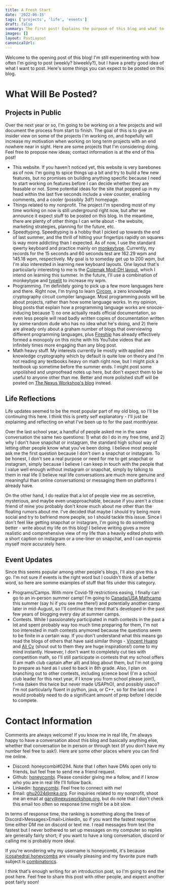 ```yaml
---
title: A Fresh Start
date: '2022-06-15'
tags: ['projects', 'life', 'events']
draft: false
summary: The first post! Explains the purpose of this blog and what to expect as a reader.
images: []
layout: PostLayout
canonicalUrl:
---
```


Welcome to the opening post of this blog! I'm still experimenting with how often I'm going to post (weekly? biweekly?), but I have a pretty good idea of what I want to post. Here's some things you can expect to be posted on this blog.

# What Will Be Posted?

## Projects in Public

Over the next year or so, I'm going to be working on a few projects and will document the process from start to finish. The goal of this is to give an insider view on some of the projects I'm working on, and hopefully will increase my motivation when working on long term projects with an end nowhere near in sight. Here are some projects that I'm considering doing. Feel free to propose new ideas; contact information is at the end of this post!

- This website. If you haven't noticed yet, this website is very barebones as of now. I'm going to spice things up a bit and try to build a few new features, but no promises on building anything specific because I need to start working on features before I can decide whether they are feasable or not. Some potential ideas for the site that popped up in my head within the last five seconds include a view counter, enabling comments, and a cooler (possibly 3d?) homepage.
- Things related to my nonprofit. The project I'm spending most of my time working on now is still underground right now, but after we announce it expect stuff to be posted on this blog. In the meantime, there are plenty of other things I can write about - the website, marketing strategies, planning for the future, etc.
- Speedtyping. Speedtyping is a hobby that I picked up towards the end of last summer, and the thrill of hitting your fingertips rapidly on squares is way more addicting than I expected. As of now, I use the standard qwerty keyboard and practice mainly on [monkeytype](https://monkeytype.com). Currently, my records for the 15 seconds and 60 seconds test are 162.29 wpm and 145.18 wpm, respectively. My goal is to someday get up to 200 wpm, but I'm also interested in learning new keyboard layouts. One layout that's particularly interesting to me is the [Colemak Mod-DH layout](https://colemakmods.github.io/mod-dh/), which I intend on learning this summer. In the future, I'll use a combination of monkeytype and [typelit](typelit.io/) to increase my wpm.
- Programming. I'm definitely going to pick up a few more languages here and there. Right now, I'm trying to learn [Circom](https://docs.circom.io), a zero knowledge cryptography circuit compiler language. Most programming posts will be about projects, rather than how some language works. In my opinion, blog posts that explain how a programming language works are snooze-inducing because 1) no one actually reads official documentation, so even less people will read badly written copies of documentation written by some random dude who has no idea what he's doing, and 2) there are already only about a graham number of blogs that overviewing different programming languages, plus [Fireship](https://www.youtube.com/c/Fireship) has already effectively formed a monopoly on this niche with his YouTube videos that are infinitely times more engaging than any blog post.
- Math heavy stuff. My interests currently lie mostly with applied zero knowledge cryptography which by default is quite low on theory and I'm not reading any textbooks heavy on math right now, but I might pick a textbook up sometime before the summer ends. I might post some unpolished and unproofread notes up here, but don't expect them to be useful to anyone other than me. Better and more polished stuff will be posted on [The Nexus Workshop's blog](https://www.nexusworkshop.org/blog) instead.

## Life Reflections

Life updates seemed to be the most popular part of my old blog, so I'll be continuing this here. I think this is pretty self explanatory - I'll just be explaining and reflecting on what I've been up to for the past month/year.

Over the last school year, a handful of people asked me in the same conversation the same two questions: 1) what do I do in my free time, and 2) why I don't have snapchat or instagram, the standard high school way of letting other people know what you've been doing. I believe most people ask me the first question because I don't own a snapchat or instagram. To be honest, I don't see a real purpose or need for me to get snapchat or instagram, simply because I believe I can keep in touch with the people that I value well enough without instagram or snapchat, simply by talking to them in real life (I believe real life conversations are much more genuine and meaningful than online conversations) or messaging them on platforms I already have.

On the other hand, I do realize that a lot of people view me as secretive, mysterious, and maybe even unapproachable, because if you aren't a close friend of mine you probably don't know much about me other than the floating rumors about me. I've decided that maybe I should try being more social and try to befriend more people, so I should tackle this issue. Since I don't feel like getting snapchat or instagram, I'm going to do something better - write about my life on this blog! I believe writing gives a more realistic and comprehensive view of my life than a heavily edited photo with a short caption on instagram or a one-liner on snapchat, and I can express myself more accurately here.

## Event Updates

Since this seems popular among other people's blogs, I'll also give this a go. I'm not sure if events is the right word but I couldn't think of a better word, so here are somme examples of stuff that fits under this category.

- Programs/Camps. With more Covid-19 restrictions easing, I finally can go to an in-person summer camp! I'm going to [Canada/USA Mathcamp](https://www.mathcamp.org) this summer (say hi if you see me there!) and potentially another camp later in mid-August, so I'll continue the trend that's developed in the past few years of blogging every day at summer camps.
- Contests. While I passionately participated in math contests in the past a lot and spent probably way too much time preparing for them, I'm not too interested in math contests anymored because the questions seem to be finite in a certain way. If you don't understand what this means go read the blogs of others that have said similar things - [Vincent Huang](https://www.vvhuang.com) and [Ali Cy](https://www.ali.cy) (shout out to them they are huge inspirations!) come to my mind instantly. However, I don't want to completely cut ties with competition math, so I'll still participate in contests that my school offers (I am math club captain after all) and blog about them, but I'm not going to prepare as hard as I used to back in 8th grade. Also, I plan on branching out to other contests, including science bowl (I'm a school club leader for this next year, if I know you from school please join!), f=ma (taken this twice but never made USAPhO), and possibly usaco? I'm not particularly fluent in python, java, or C++, so for the last one I would probably need to do a significant amount of prep before I decide to compete.

# Contact Information

Comments are always welcome! If you know me in real life, I'm always happy to have a conversation about this blog and basically anything else, whether that conversation be in person or through text (if you don't have my number feel free to ask!). Here are some other places where you can find me online.

- Discord: honeycombi#0294. Note that I often have DMs open only to friends, but feel free to send me a friend request.
- Github: [honeycombi](https://github.com/honeycombi). Please consider giving me a follow, and if I know who you are in real life I'll follow back.
- Linkedin: [honeycombi](https://www.linkedin.com/in/honeycombi/). Feel free to connect with me!
- Email: ghu2024@mka.org. For inquiries related to my nonprofit, shoot me an email at gary@nexusworkshop.org, but do note that I don't check this email too often so response time might be a bit slow.

In terms of response time, the ranking is something along the lines of Discord>Messages>Email>Linkedin, so if you want the fastest response time either DM me on discord or text me. I read messages from text the fastest but I never bothered to set up messages on my computer so replies are generally fairly short; if you want to have a long conversation, discord or calling me is probably more ideal.

If you're wondering why my username is honeycombi, it's because [icosahedral honeycombs](https://en.wikipedia.org/wiki/Icosahedral_honeycomb#Rectified_icosahedral_honeycomb) are visually pleasing and my favorite pure math subject is [combinatorics](https://en.wikipedia.org/wiki/Combinatorics).

I think that's enough writing for an introduction post, so I'm going to end the post here. Feel free to share this post with other people, and expect another post fairly soon!
